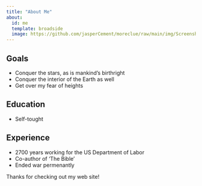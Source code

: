 ```yaml
---
title: "About Me"
about:
  id: me
  template: broadside
  image: https://github.com/jasperCement/moreclue/raw/main/img/Screenshot%202025-10-29%20195827.png
---
```


:::{#me}

## Goals
- Conquer the stars, as is mankind's birthright
- Conquer the interior of the Earth as well
- Get over my fear of heights

## Education
- Self-tought

## Experience
- 2700 years working for the US Department of Labor
- Co-author of 'The Bible'
- Ended war permenantly

:::

Thanks for checking out my web site!
